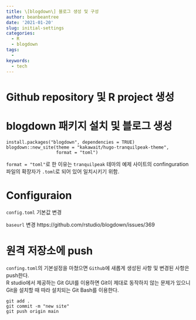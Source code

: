 ```yaml
---
title: \[blogdown\] 블로그 생성 및 구성
author: beanbeantree
date: '2021-01-20'
slug: initial-settings
categories:
  - R
  - blogdown
tags:
  - 
keywords:
  - tech
---
```


<!--toc-->

# Github repository 및 R project 생성

# blogdown 패키지 설치 및 블로그 생성
```
install.packages("blogdown", dependencies = TRUE)
blogdown::new_site(theme = "kakawait/hugo-tranquilpeak-theme", 
                   format = "toml")
```
`format = "toml"`로 한 이유는 `tranquilpeak` 테마의 예제 사이트의 confinguration 파일의 확장자가 `.toml`로 되어 있어 일치시키기 위함.

# Configuraion



`config.toml` 기본값 변경


`baseurl` 변경
https://github.com/rstudio/blogdown/issues/369

# 원격 저장소에 push
`confing.toml`의 기본설정을 마쳤으면 `Github`에 새롭게 생성된 사항 및 변경된 사항은 push한다.  
R studio에서 제공하는 Git GUI를 이용하면 Git이 제대로 동작하지 않는 문제가 있으니 Git을 설치할 때 따라 설치되는 Git Bash를 이용한다.  

```
git add .
git commit -m "new site"
git push origin main
```